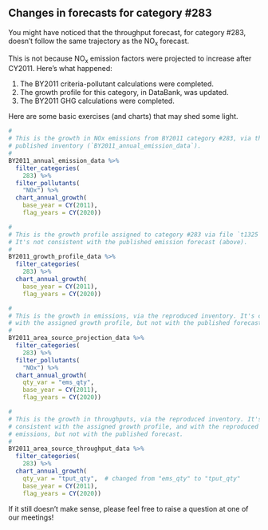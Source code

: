## Changes in forecasts for category #283 {#appendix-case-cat_283}

You might have noticed that the throughput forecast, for category #283, doesn't follow the same trajectory as the NO~x~ forecast.

This is not because NO~x~ emission factors were projected to increase after CY2011. Here's what happened:

1. The BY2011 criteria-pollutant calculations were completed. 
2. The growth profile for this category, in DataBank, was updated.
3. The BY2011 GHG calculations were completed. 

Here are some basic exercises (and charts) that may shed some light.

```r
#
# This is the growth in NOx emissions from BY2011 category #283, via the
# published inventory (`BY2011_annual_emission_data`).
# 
BY2011_annual_emission_data %>%
  filter_categories(
    283) %>%
  filter_pollutants(
    "NOx") %>%
  chart_annual_growth(
    base_year = CY(2011),
    flag_years = CY(2020)) 
```

```r
#
# This is the growth profile assigned to category #283 via file `t1325`. 
# It's not consistent with the published emission forecast (above).
# 
BY2011_growth_profile_data %>%
  filter_categories(
    283) %>%
  chart_annual_growth(
    base_year = CY(2011),
    flag_years = CY(2020)) 
```

```r
#
# This is the growth in emissions, via the reproduced inventory. It's consistent
# with the assigned growth profile, but not with the published forecast.
# 
BY2011_area_source_projection_data %>%
  filter_categories(
    283) %>%
  filter_pollutants(
    "NOx") %>%
  chart_annual_growth(
    qty_var = "ems_qty",
    base_year = CY(2011),
    flag_years = CY(2020)) 
```

```r
#
# This is the growth in throughputs, via the reproduced inventory. It's also
# consistent with the assigned growth profile, and with the reproduced
# emissions, but not with the published forecast.
# 
BY2011_area_source_throughput_data %>%
  filter_categories(
    283) %>%
  chart_annual_growth(
    qty_var = "tput_qty",  # changed from "ems_qty" to "tput_qty"
    base_year = CY(2011),
    flag_years = CY(2020)) 
```

If it still doesn't make sense, please feel free to raise a question at one of our meetings!
